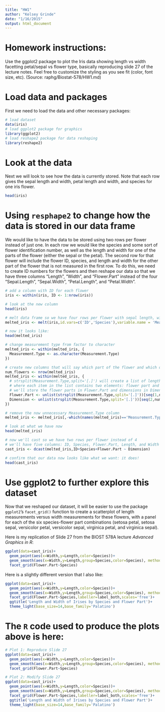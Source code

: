 ```yaml
---
title: "HW1"
author: "Kelsey Grinde"
date: "1/16/2015"
output: html_document
---
```


# Homework instructions: 
Use the ggplot2 package to plot the Iris data showing length vs width facetting petal/sepal vs flower type, basically reproducing slide 27 of the lecture notes. Feel free to customize the styling as you see fit (color, font size, etc). (Source: raphg/Biostat-578/HW1.md)

# Load data and packages
First we need to load the data and other necessary packages:

```r
# load dataset
data(iris)
# load ggplot2 package for graphics
library(ggplot2)
# load reshape2 package for data reshaping
library(reshape2)
```

# Look at the data
Next we will look to see how the data is currently stored. Note that each row gives the sepal length and width, petal length and width, and species for one iris flower. 

```r
head(iris)
```

# Using `resphape2` to change how the data is stored in our data frame
We would like to have the data to be stored using two rows per flower instead of just one. In each row we would like the species and some sort of flower identification number, as well as the length and width for one of the parts of the flower (either the sepal or the petal). The second row for that flower will include the flower ID, species, and length and width for the other part of the flower that is not measured in the first row. To do this, we need to create ID numbers for the flowers and then reshape our data so that we have three columns "Length", "Width", and "Flower.Part" instead of the four "Sepal.Length", "Sepal.Width", "Petal.Length", and "Petal.Width". 

```r
# add a column with ID for each flower
iris <- within(iris, ID <- 1:nrow(iris))

# look at the new column
head(iris)

# melt data frame so we have four rows per flower with sepal length, width, petal length, width
melted_iris <- melt(iris,id.vars=c('ID','Species'),variable.name = 'Measurement.Type')

# now it looks like:
head(melted_iris)

# change measurement type from factor to character
melted_iris <- within(melted_iris, {
  Measurement.Type <- as.character(Measurement.Type)
})

# create new columns that will say which part of the flower and which dimension is being measured. To do this we need to split the character "Sepal.Length", for example, at the middle "." which will return two parts: "Sepal" and "Length". We'll repeat this splitting process for each flower ID number and then store the flower parts ("Sepal","Petal") in a new column called "Flower.Part" and the dimension of measurement ("Width","Length") in a new column called "Dimension".
num_flowers <- nrow(melted_iris)
melted_iris <- within(melted_iris, {
  # strsplit(Measurement.Type,split='[.]') will create a list of length nrow(melted_iris)
  # where each item in the list contains two elements: flower part and dimension
  # we'll store the flower parts in Flower.Part and dimensions in Dimension
  Flower.Part <- unlist(strsplit(Measurement.Type,split='[.]'))[seq(1,num_flowers*2,2)]
  Dimension <- unlist(strsplit(Measurement.Type,split='[.]'))[seq(2,num_flowers*2,2)]
})

# remove the now unnecessary Measurement.Type column
melted_iris <- melted_iris[,-which(names(melted_iris)=='Measurement.Type')]

# look at what we have now
head(melted_iris)

# now we'll cast so we have two rows per flower instead of 4
# we'll have five columns: ID, Species, Flower.Part, Length, and Width
cast_iris <- dcast(melted_iris,ID+Species+Flower.Part ~ Dimension)

# confirm that our data now looks like what we want: it does!
head(cast_iris)
```

# Use ggplot2 to further explore this dataset
Now that we reshaped our dataset, it will be easier to use the package `ggplot2`'s `facet_grid()` function to create a scatterplot of length measurements versus width measurements for these flowers, with a panel for each of the six species-flower part combinations (setosa petal, setosa sepal, versicolor petal, versicolor sepal, virginica petal, and virginica sepal).

Here is my replication of Slide 27 from the BIOST 578A lecture *Advanced Graphics in R*:

```r
ggplot(data=cast_iris)+
  geom_point(aes(x=Width,y=Length,color=Species))+
  geom_smooth(aes(x=Width,y=Length,group=Species,color=Species), method="lm")+
  facet_grid(Flower.Part~Species)
```

Here is a slightly different version that I also like:

```r
ggplot(data=cast_iris)+
  geom_point(aes(x=Width,y=Length,color=Species))+
  geom_smooth(aes(x=Width,y=Length,group=Species,color=Species), method="lm")+
  facet_grid(Flower.Part~Species,labeller=label_both,scales='free')+
  ggtitle('Length and Width of Irises by Species and Flower Part')+
  theme_light(base_size=14,base_family='Palatino')
```

# The `R` code used to produce the plots above is here:
```r
# Plot 1: Reproduce Slide 27
ggplot(data=cast_iris)+
  geom_point(aes(x=Width,y=Length,color=Species))+
  geom_smooth(aes(x=Width,y=Length,group=Species,color=Species), method="lm")+
  facet_grid(Flower.Part~Species)

# Plot 2: Modify Slide 27
ggplot(data=cast_iris)+
  geom_point(aes(x=Width,y=Length,color=Species))+
  geom_smooth(aes(x=Width,y=Length,group=Species,color=Species), method="lm")+
  facet_grid(Flower.Part~Species,labeller=label_both,scales='free')+
  ggtitle('Length and Width of Irises by Species and Flower Part')+
  theme_light(base_size=14,base_family='Palatino')
```